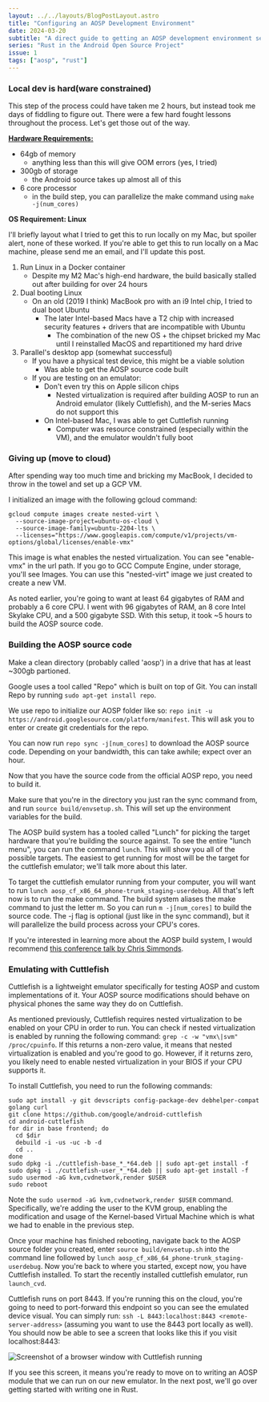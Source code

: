 ```yaml
---
layout: ../../layouts/BlogPostLayout.astro
title: "Configuring an AOSP Development Environment"
date: 2024-03-20
subtitle: "A direct guide to getting an AOSP development environment setup"
series: "Rust in the Android Open Source Project"
issue: 1
tags: ["aosp", "rust"]
---
```


### Local dev is hard(ware constrained)

This step of the process could have taken me 2 hours, but instead took me days of fiddling to figure out. There were a few hard fought lessons throughout the process. Let's get those out of the way.

[**Hardware Requirements:**](https://source.android.com/docs/setup/start/requirements)

- 64gb of memory
  - anything less than this will give OOM errors (yes, I tried)
- 300gb of storage
  - the Android source takes up almost all of this
- 6 core processor
  - in the build step, you can parallelize the make command using `make -j(num_cores)`

**OS Requirement: Linux**

I'll briefly layout what I tried to get this to run locally on my Mac, but spoiler alert, none of these worked. If you're able to get this to run locally on a Mac machine, please send me an email, and I'll update this post.

1. Run Linux in a Docker container
   - Despite my M2 Mac's high-end hardware, the build basically stalled out after building for over 24 hours
2. Dual booting Linux
   - On an old (2019 I think) MacBook pro with an i9 Intel chip, I tried to dual boot Ubuntu
     - The later Intel-based Macs have a T2 chip with increased security features + drivers that are incompatible with Ubuntu
       - The combination of the new OS + the chipset bricked my Mac until I reinstalled MacOS and repartitioned my hard drive
3. Parallel's desktop app (somewhat successful)
   - If you have a physical test device, this might be a viable solution
     - Was able to get the AOSP source code built
   - If you are testing on an emulator:
     - Don't even try this on Apple silicon chips
       - Nested virtualization is required after building AOSP to run an Android emulator (likely Cuttlefish), and the M-series Macs do not support this
     - On Intel-based Mac, I was able to get Cuttlefish running
       - Computer was resource constrained (especially within the VM), and the emulator wouldn't fully boot

### Giving up (move to cloud)

After spending way too much time and bricking my MacBook, I decided to throw in the towel and set up a GCP VM.

I initialized an image with the following gcloud command:

```
gcloud compute images create nested-virt \
  --source-image-project=ubuntu-os-cloud \
  --source-image-family=ubuntu-2204-lts \
  --licenses="https://www.googleapis.com/compute/v1/projects/vm-options/global/licenses/enable-vmx"
```

This image is what enables the nested virtualization. You can see "enable-vmx" in the url path. If you go to GCC Compute Engine, under storage, you'll see Images. You can use this "nested-virt" image we just created to create a new VM.

As noted earlier, you're going to want at least 64 gigabytes of RAM and probably a 6 core CPU. I went with 96 gigabytes of RAM, an 8 core Intel Skylake CPU, and a 500 gigabyte SSD. With this setup, it took ~5 hours to build the AOSP source code.

### Building the AOSP source code

Make a clean directory (probably called 'aosp') in a drive that has at least ~300gb partioned.

Google uses a tool called "Repo" which is built on top of Git. You can install Repo by running `sudo apt-get install repo`.

We use repo to initialize our AOSP folder like so: `repo init -u https://android.googlesource.com/platform/manifest`. This will ask you to enter or create git credentials for the repo.

You can now run `repo sync -j[num_cores]` to download the AOSP source code. Depending on your bandwidth, this can take awhile; expect over an hour.

Now that you have the source code from the official AOSP repo, you need to build it.

Make sure that you're in the directory you just ran the sync command from, and run `source build/envsetup.sh`. This will set up the environment variables for the build.

The AOSP build system has a tooled called "Lunch" for picking the target hardware that you're building the source against. To see the entire "lunch menu", you can run the command `lunch`. This will show you all of the possible targets. The easiest to get running for most will be the target for the cuttlefish emulator; we'll talk more about this later.

To target the cuttlefish emulator running from your computer, you will want to run `lunch aosp_cf_x86_64_phone-trunk_staging-userdebug`. All that's left now is to run the make command. The build system aliases the make command to just the letter m. So you can run `m -j[num_cores]` to build the source code. The -j flag is optional (just like in the sync command), but it will parallelize the build process across your CPU's cores.

If you're interested in learning more about the AOSP build system, I would recommend [this conference talk by Chris Simmonds](https://youtu.be/hQZz2PRNdxI?si=wWeaJf_hOH2eyPgQ).

### Emulating with Cuttlefish

Cuttlefish is a lightweight emulator specifically for testing AOSP and custom implementations of it. Your AOSP source modifications should behave on physical phones the same way they do on Cuttlefish.

As mentioned previously, Cuttlefish requires nested virtualization to be enabled on your CPU in order to run. You can check if nested virtualization is enabled by running the following command: `grep -c -w "vmx\|svm" /proc/cpuinfo`. If this returns a non-zero value, it means that nested virtualization is enabled and you're good to go. However, if it returns zero, you likely need to enable nested virtualization in your BIOS if your CPU supports it.

To install Cuttlefish, you need to run the following commands:

```
sudo apt install -y git devscripts config-package-dev debhelper-compat golang curl
git clone https://github.com/google/android-cuttlefish
cd android-cuttlefish
for dir in base frontend; do
  cd $dir
  debuild -i -us -uc -b -d
  cd ..
done
sudo dpkg -i ./cuttlefish-base_*_*64.deb || sudo apt-get install -f
sudo dpkg -i ./cuttlefish-user_*_*64.deb || sudo apt-get install -f
sudo usermod -aG kvm,cvdnetwork,render $USER
sudo reboot
```

Note the `sudo usermod -aG kvm,cvdnetwork,render $USER` command. Specifically, we're adding the user to the KVM group, enabling the modification and usage of the Kernel-based Virtual Machine which is what we had to enable in the previous step.

Once your machine has finished rebooting, navigate back to the AOSP source folder you created, enter `source build/envsetup.sh` into the command line followed by `lunch aosp_cf_x86_64_phone-trunk_staging-userdebug`. Now you're back to where you started, except now, you have Cuttlefish installed. To start the recently installed cuttlefish emulator, run `launch_cvd`.

Cuttlefish runs on port 8443. If you're running this on the cloud, you're going to need to port-forward this endpoint so you can see the emulated device visual. You can simply run: `ssh -L 8443:localhost:8443 <remote-server-address>` (assuming you want to use the 8443 port locally as well). You should now be able to see a screen that looks like this if you visit localhost:8443:

![Screenshot of a browser window with Cuttlefish running](../../assets/cuttlefish-emulator.png)

If you see this screen, it means you're ready to move on to writing an AOSP module that we can run on our new emulator. In the next post, we'll go over getting started with writing one in Rust.
